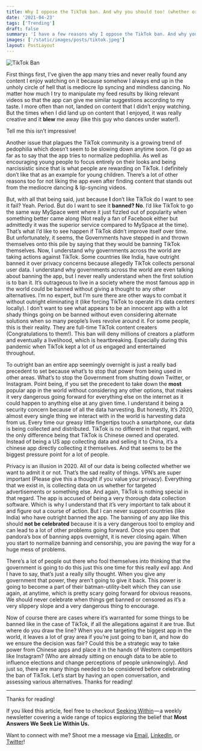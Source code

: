 ```yaml
---
title: Why I oppose the TikTok ban. And why you should too! (whether or not you like TikTok)
date: '2021-04-23'
tags: ['Trending']
draft: false
summary: 'I have a few reasons why I oppose the TikTok ban. And why you should too! (whether or not you like TikTok)'
images: ['/static/images/posts/tiktok.jpeg']
layout: PostLayout
---
```


![TikTok Ban](https://cdn-images-1.medium.com/max/1600/0*iESWZxVsvoZS6kZl)

First things first, I’ve given the app many tries and never really found any content I enjoy watching on it because somehow I always end up in the unholy circle of hell that is mediocre lip syncing and mindless dancing. No matter how much I try to manipulate my feed results by liking relevant videos so that the app can give me similar suggestions according to my taste. I more often than not, landed on content that I didn’t enjoy watching. But the times when I did land up on content that I enjoyed, it was really creative and it **blew** me away (like this guy who dances under water!).

Tell me this isn’t impressive!

Another issue that plagues the TikTok community is a growing trend of pedophilia which doesn’t seem to be slowing down anytime soon. I’d go as far as to say that the app tries to normalize pedophilia. As well as encouraging young people to focus entirely on their looks and being narcissistic since that is what people are rewarding on TikTok. I definitely don’t like that as an example for young children. There’s a lot of other reasons too for not liking the app even after finding content that stands out from the mediocre dancing & lip-syncing videos.

But, with all that being said, just because **I** don’t like TikTok do I want to see it fail? Yeah. Period. But do I want to see it **banned? No**. I’d like TikTok to go the same way MySpace went where it just fizzled out of popularity when something better came along (Not really a fan of Facebook either but admittedly it was the superior service compared to MySpace at the time). That’s what I’d like to see happen if TikTok didn’t improve itself over time. But unfortunately, it seems, the Governments have stepped in and thrown themselves onto this pile by saying that they would be banning TikTok themselves. Now, I understand why governments across the world are taking actions against TikTok. Some countries like India, have outright banned it over privacy concerns because allegedly TikTok collects personal user data. I understand why governments across the world are even talking about banning the app, but I never really understand when the first solution is to ban it. It’s outrageous to live in a society where the most famous app in the world could be banned without giving a thought to any other alternatives. I’m no expert, but I’m sure there are other ways to combat it without outright eliminating it (like forcing TikTok to operate it’s data centers locally). I don’t want to see what appears to be an innocent app with a lot shady things going on be banned without even considering alternate solutions when so many people’s lives revolve around it. For some people, this is their reality. They are full-time TikTok content creaters (Congratulations to them!). This ban will deny millions of creators a platform and eventually a livelihood, which is heartbreaking. Especially during this pandemic when TikTok kept a lot of us engaged and entertained throughout.

To outright ban an entire app seemingly overnight is just a really bad precedent to set because what’s to stop that power from being used in other areas. What’s to stop the Government from shutting down Twitter, or Instagram. Point being, if you set the precedent to take down the **most** popular app in the world without considering any other options, that makes it very dangerous going forward for everything else on the internet as it could happen to anything else at any given time. I understand it being a security concern because of all the data harvesting. But honestly, It’s 2020, almost every single thing we interact with in the world is harvesting data from us. Every time our greasy little fingertips touch a smartphone, our data is being collected and distributed. TikTok is no different in that regard, with the only difference being that TikTok is Chinese owned and operated. Instead of being a US app collecting data and selling it to China, it’s a chinese app directly collecting it themselves. And that seems to be the biggest pressure point for a lot of people.

Privacy is an illusion in 2020. All of our data is being collected whether we want to admit it or not. That’s the sad reality of things. VPN’s are super important (Please give this a thought if you value your privacy). Everything that we exist in, is collecting data on us whether for targeted advertisements or something else. And again, TikTok is nothing special in that regard. The app is accused of being a very thorough data collection software. Which is why I understand that it’s very important to talk about it and figure out a course of action. But I can never support countries (like India) who have outright banned the app. The banning of any app like this should **not be celebrated** because it is a very dangerous tool to employ and can lead to a lot of other problems going forward. Once you open that pandora’s box of banning apps overnight, it is never closing again. When you start to normalize banning and censorship, you are paving the way for a huge mess of problems.

There’s a lot of people out there who fool themselves into thinking that the government is going to do this just this one time for this really evil app. And I have to say, that’s just a really silly thought. When you give any government that power, they aren’t going to give it back. This power is going to become a part of their batman-utility-belt which they can use again, at anytime, which is pretty scary going forward for obvious reasons. We should never celebrate when things get banned or censored as it’s a very slippery slope and a very dangerous thing to encourage.

Now of course there are cases where it’s warranted for some things to be banned like in the case of TikTok, if all the allegations against it are true. But where do you draw the line? When you are targeting the biggest app in the world, it leaves a lot of gray area if you’re just going to ban it, and how do we ensure the decision was fair? Could this be a strategic way to take power from Chinese apps and place it in the hands of Western competitors like Instagram? (Who are already sitting on enough data to be able to influence elections and change perceptions of people unknowingly). And just so, there are many things needed to be considered before celebrating the ban of TikTok. Let’s start by having an open conversation, and assessing various alternatives. Thanks for reading!

---

Thanks for reading!

If you liked this article, feel free to checkout [Seeking Within](https://seekingwithin.substack.com/) — a weekly newsletter covering a wide range of topics exploring the belief that **Most Answers We Seek Lie Within Us.**

Want to connect with me? Shoot me a message via [Email](http://mailto:blog@stemativa.com/), [LinkedIn](https://www.linkedin.com/company/stemativa), or [Twitter](https://twitter.com)!
